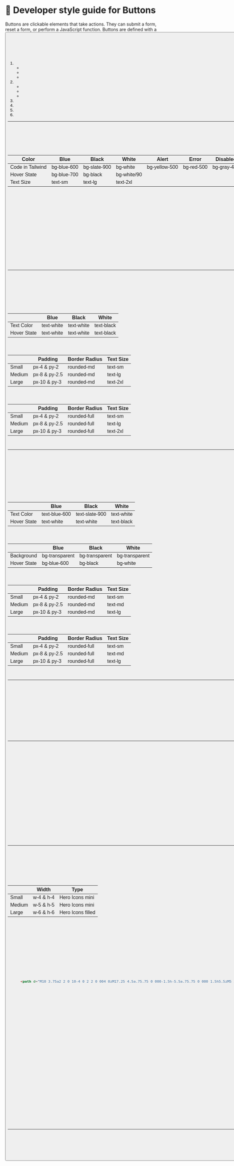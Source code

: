 # 📒 Developer style guide for Buttons

Buttons are clickable elements that take actions. They can submit a form, reset a form, or perform a JavaScript function. Buttons are defined with a <button> or an <input> tag.
    ![image](https://user-images.githubusercontent.com/98400348/216774468-e52b5157-7d3c-4a04-9962-6bf8fe127293.png)

<!-- <img width="605" alt="Screenshot 2022-10-25 at 8 32 40 PM" src="https://user-images.githubusercontent.com/91758830/197834178-e1f3b49b-5f5e-40e3-99cb-630ef6d4517d.png"> -->

## Types of button 🔽

1. Primary
    - Blue 
    - Black
    - White
2. Secondary
    - Blue 
    - Black
    - White
3. Success
4. Error / Red
5. Warning / Yellow
6. Animated ( Coming Soon)

---

## General must known design system guideline :

### Color 🎨

| Color | Blue | Black | White | Alert | Error | Disabled |
| --- | --- | --- | --- | --- | --- | --- |
| Code in Tailwind | bg-blue-600 | bg-slate-900 | bg-white | bg-yellow-500 | bg-red-500 | bg-gray-400 |
| Hover State | bg-blue-700 | bg-black | bg-white/90 |
| Text Size | text-sm | text-lg | text-2xl |

### Font

For all buttons font is : **`font-normal`**

### Transition ( `transition-all` )

whenever there is a hover effect, one must use `transition-all` class with it.

### Border Radius 🔲
    
    For Rectangular Button  : `rounded-md`
    For Rounded button : `rounded-full`

The normal border-radius for the components are `rounded-2xl`. However this does not apply in many cases like buttons, input boxes and all.

---

## Primary Button ✅

Every type of button has two variants `Normal` and `Rounded`. 


### Text color
|  | Blue | Black | White |
| --- | --- | --- | --- |
| Text Color | text-white | text-white | text-black |
| Hover State | text-white | text-white | text-black |

### Normal button guidelines :

|  | Padding | Border Radius | Text Size |
| --- | --- | --- | --- |
| Small | px-4 & py-2 | rounded-md | text-sm |
| Medium | px-8 & py-2.5 | rounded-md | text-lg |
| Large | px-10 & py-3 | rounded-md | text-2xl |

### Rounded button guidelines :

|  | Padding | Border Radius | Text Size |
| --- | --- | --- | --- |
| Small | px-4 & py-2 | rounded-full | text-sm |
| Medium | px-8 & py-2.5 | rounded-full | text-lg |
| Large | px-10 & py-3 | rounded-full | text-2xl |

`Exceptions` : The square button and only icon/ SVG button has a padding x and y same and, it equals the padding Y ( `py` ) of the normal buttons of the same size.

---

## Secondary Button ✅

Every type of button has two variants `Normal` and `Rounded`. 

`Border` : The border for all secondary button is **`border-2`**    

### Text color
|  | Blue | Black | White |
| --- | --- | --- | --- |
| Text Color | text-blue-600 | text-slate-900 | text-white |
| Hover State | text-white | text-white | text-black |
    
### Background
|  | Blue | Black | White |
| --- | --- | --- | --- |
| Background | bg-transparent | bg-transparent | bg-transparent |
| Hover State | bg-blue-600 | bg-black | bg-white |
      

### Secondary Normal button guidelines :

|  | Padding | Border Radius | Text Size |
| --- | --- | --- | --- |
| Small | px-4 & py-2 | rounded-md | text-sm |
| Medium | px-8 & py-2.5 | rounded-md | text-md |
| Large | px-10 & py-3 | rounded-md | text-lg |

### Secondary Rounded button guidelines :

|  | Padding | Border Radius | Text Size |
| --- | --- | --- | --- |
| Small | px-4 & py-2 | rounded-full | text-sm |
| Medium | px-8 & py-2.5 | rounded-full | text-md |
| Large | px-10 & py-3 | rounded-full | text-lg |

`Exceptions` : The square button and only icon/ SVG button has a padding x and y same and, it equals the padding Y ( `py` ) of the normal buttons of the same size.

---

## Success, Error and Warning ➕

This buttons has all the versions of previous . This just follows the general color scheme. 

### Hover Effect :

For the hover effect on the button it is just one shade darker than the original button.

**Example** : For success the normal background color is `bg-green-600` so the hover effect of this will be `bg-green-700`

---

## Example of Primary Button file 👇

This is the way we have all the buttons. 

Like in the `Primary/button.html` file you can find all the buttons of different size like this which maintains the design system above and also have a disabled state.

Want to see this buttons in action? Try copy pasting this code in [Tailwind Playground](https://play.tailwindcss.com/). 💥

```html
<!-- Small -->

<button class="rounded-full bg-slate-900 px-4 py-2 text-sm font-normal text-white transition-all hover:bg-black disabled:bg-gray-400">Button</button>

<!-- Medium -->

<button class="rounded-full bg-slate-900 px-8 py-2.5 text-lg font-normal text-white transition-all hover:bg-black disabled:bg-gray-400">Button</button>

<!-- Large -->

<button class="rounded-full bg-slate-900 px-10 py-3 text-2xl font-normal text-white transition-all hover:bg-black disabled:bg-gray-400">Button</button>

```

---

## Icon guidelines:

Mostly all the icons are taken from → [Hero Icons](https://heroicons.com/)

`Icon-text-gap` :  We follow a convention of equal margin between the text and the icon as padding in y  axis `py`. and always the margin is given from the side of icon.

|  | Width | Type |
| --- | --- | --- |
| Small | w-4 & h-4 | Hero Icons mini |
| Medium | w-5 & h-5 | Hero Icons mini |
| Large | w-6 & h-6 | Hero Icons filled |

### Example :

This is the `Secondary/text_icon_front_button.html` . <br />
Want to see this buttons in action? Try copy pasting this code in [Tailwind Playground](https://play.tailwindcss.com/). 💥

```html
<button class="flex text-sm items-center rounded-md border-2 border-blue-600 px-4 py-2 font-medium text-blue-600 transition-all hover:bg-blue-600 hover:text-white">
    <svg 
    xmlns="http://www.w3.org/2000/svg" 
    viewBox="0 0 20 20" 
    fill="currentColor" 
    class="h-4 w-4 mr-2"
    >
      <path d="M10 3.75a2 2 0 10-4 0 2 2 0 004 0zM17.25 4.5a.75.75 0 000-1.5h-5.5a.75.75 0 000 1.5h5.5zM5 3.75a.75.75 0 01-.75.75h-1.5a.75.75 0 010-1.5h1.5a.75.75 0 01.75.75zM4.25 17a.75.75 0 000-1.5h-1.5a.75.75 0 000 1.5h1.5zM17.25 17a.75.75 0 000-1.5h-5.5a.75.75 0 000 1.5h5.5zM9 10a.75.75 0 01-.75.75h-5.5a.75.75 0 010-1.5h5.5A.75.75 0 019 10zM17.25 10.75a.75.75 0 000-1.5h-1.5a.75.75 0 000 1.5h1.5zM14 10a2 2 0 10-4 0 2 2 0 004 0zM10 16.25a2 2 0 10-4 0 2 2 0 004 0z" />
    </svg>

    <span>Settings</span>
</button>
    
    
This is the `primary/icon_button.html` . <br />

    
  <!-- small -->

  <button class="rounded bg-blue-600 p-2 text-white transition-all hover:bg-blue-700 disabled:bg-gray-300">
    <svg class="w-4" xmlns="http://www.w3.org/2000/svg" fill="none" viewBox="0 0 24 24" strokeWidth="{1.5}" stroke="currentColor" className="w-4 h-4">
      <path strokeLinecap="round" strokeLinejoin="round" d="M10.5 6h9.75M10.5 6a1.5 1.5 0 11-3 0m3 0a1.5 1.5 0 10-3 0M3.75 6H7.5m3 12h9.75m-9.75 0a1.5 1.5 0 01-3 0m3 0a1.5 1.5 0 00-3 0m-3.75 0H7.5m9-6h3.75m-3.75 0a1.5 1.5 0 01-3 0m3 0a1.5 1.5 0 00-3 0m-9.75 0h9.75" />
    </svg>
  </button>

  <!-- medium -->

  <button class="rounded bg-blue-600 p-3 text-white transition-all hover:bg-blue-700 disabled:bg-gray-300">
    <svg class="w-5" xmlns="http://www.w3.org/2000/svg" fill="none" viewBox="0 0 24 24" strokeWidth="{1.5}" stroke="currentColor" className="w-5 h-5">
      <path strokeLinecap="round" strokeLinejoin="round" d="M10.5 6h9.75M10.5 6a1.5 1.5 0 11-3 0m3 0a1.5 1.5 0 10-3 0M3.75 6H7.5m3 12h9.75m-9.75 0a1.5 1.5 0 01-3 0m3 0a1.5 1.5 0 00-3 0m-3.75 0H7.5m9-6h3.75m-3.75 0a1.5 1.5 0 01-3 0m3 0a1.5 1.5 0 00-3 0m-9.75 0h9.75" />
    </svg>
  </button>

  <!-- large -->

  <button class="rounded bg-blue-600 p-4 text-white transition-all hover:bg-blue-700 disabled:bg-gray-300">
    <svg class="w-6" xmlns="http://www.w3.org/2000/svg" fill="none" viewBox="0 0 24 24" strokeWidth="{1.5}" stroke="currentColor" className="w-6 h-6">
      <path strokeLinecap="round" strokeLinejoin="round" d="M10.5 6h9.75M10.5 6a1.5 1.5 0 11-3 0m3 0a1.5 1.5 0 10-3 0M3.75 6H7.5m3 12h9.75m-9.75 0a1.5 1.5 0 01-3 0m3 0a1.5 1.5 0 00-3 0m-3.75 0H7.5m9-6h3.75m-3.75 0a1.5 1.5 0 01-3 0m3 0a1.5 1.5 0 00-3 0m-9.75 0h9.75" />
    </svg>
  </button>

```

---

## Having some problem ? 😕

If you still have a problem understanding this please join our [discord server](https://discord.gg/zrVMjGW8sB) to get help.

